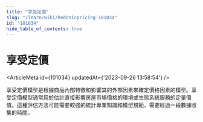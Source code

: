 ```yaml
---
title: "享受定價"
slug: "/learn/wiki/hedonicpricing-101034"
id: "101034"
hide_table_of_contents: true
---
```



# 享受定價

<ArticleMeta id={101034} updatedAt={'2023-09-26 13:58:54'} />
<div className='border-solid border-b border-t-0 my-4 border-[var(--ifm-color-gray-300)]' />

享受定價模型是根據商品內部特徵和影響其的外部因素來確定價格因素的模型。享受定價模型通常用於估計直接影響房屋市場價格的環境或生態系統服務的定量價值。這種評估方法可能需要較強的統計專業知識和模型規範，需要經過一段數據收集的時間。
